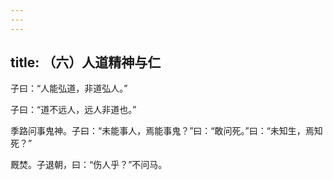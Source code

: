 ```yaml
---
---
---
```

title: （六）人道精神与仁
---




子曰：“人能弘道，非道弘人。”

子曰：“道不远人，远人非道也。”

季路问事鬼神。子曰：“未能事人，焉能事鬼？”曰：“敢问死。”曰：“未知生，焉知死？”

厩焚。子退朝，曰：“伤人乎？”不问马。
